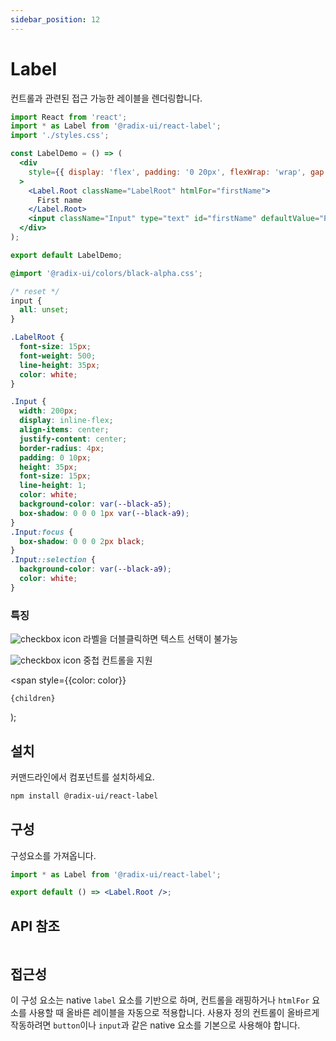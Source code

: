 ```yaml
---
sidebar_position: 12
---
```





# Label
컨트롤과 관련된 접근 가능한 레이블을 렌더링합니다.

<LabelDemo/>

<Tabs>
<TabItem value="js" label="index.js">

```jsx
import React from 'react';
import * as Label from '@radix-ui/react-label';
import './styles.css';

const LabelDemo = () => (
  <div
    style={{ display: 'flex', padding: '0 20px', flexWrap: 'wrap', gap: 15, alignItems: 'center' }}
  >
    <Label.Root className="LabelRoot" htmlFor="firstName">
      First name
    </Label.Root>
    <input className="Input" type="text" id="firstName" defaultValue="Pedro Duarte" />
  </div>
);

export default LabelDemo;
```
</TabItem>
<TabItem value="css" label="styles.css">

```css
@import '@radix-ui/colors/black-alpha.css';

/* reset */
input {
  all: unset;
}

.LabelRoot {
  font-size: 15px;
  font-weight: 500;
  line-height: 35px;
  color: white;
}

.Input {
  width: 200px;
  display: inline-flex;
  align-items: center;
  justify-content: center;
  border-radius: 4px;
  padding: 0 10px;
  height: 35px;
  font-size: 15px;
  line-height: 1;
  color: white;
  background-color: var(--black-a5);
  box-shadow: 0 0 0 1px var(--black-a9);
}
.Input:focus {
  box-shadow: 0 0 0 2px black;
}
.Input::selection {
  background-color: var(--black-a9);
  color: white;
}
```
</TabItem>
</Tabs>


### 특징

![checkbox icon](../../static/img/checkboxicon.png) 라벨을 더블클릭하면 텍스트 선택이 불가능

![checkbox icon](../../static/img/checkboxicon.png) 중첩 컨트롤을 지원


  <span
    style={{color: color}}
  >
    {children}
  </span>
);

## <Highlight color='#1C5AEC'>설치</Highlight>
커맨드라인에서 컴포넌트를 설치하세요.
```bash
npm install @radix-ui/react-label
```

## <Highlight color='#1C5AEC'>구성</Highlight>
구성요소를 가져옵니다.
```jsx
import * as Label from '@radix-ui/react-label';

export default () => <Label.Root />;
```


## <Highlight color='#1C5AEC'>API 참조</Highlight>
```jsx
```

## <Highlight color='#1C5AEC'>접근성</Highlight>
이 구성 요소는 native `label` 요소를 기반으로 하며, 컨트롤을 래핑하거나 `htmlFor` 요소를 사용할 때 올바른 레이블을 자동으로 적용합니다. 
사용자 정의 컨트롤이 올바르게 작동하려면 `button`이나 `input`과 같은 native 요소를 기본으로 사용해야 합니다.
